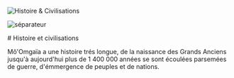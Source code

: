 ![Histoire & Civilisations](/articles_images/civilisations.png#center)

![séparateur](/articles_images/lexique/separator.svg#center)

<div className="grid place-items-center text-center p-4">
# Histoire et civilisations
</div>

Mô'Omgaïa a une histoire trés longue, de la naissance des Grands Anciens jusqu'à aujourd'hui plus de 1 400 000 années se sont écoulées parsemées de guerre, d'émmergence de peuples et de nations.